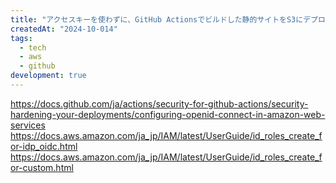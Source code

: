 ```yaml
---
title: "アクセスキーを使わずに、GitHub Actionsでビルドした静的サイトをS3にデプロイする。"
createdAt: "2024-10-014"
tags:
  - tech
  - aws
  - github
development: true
---
```


https://docs.github.com/ja/actions/security-for-github-actions/security-hardening-your-deployments/configuring-openid-connect-in-amazon-web-services
https://docs.aws.amazon.com/ja_jp/IAM/latest/UserGuide/id_roles_create_for-idp_oidc.html
https://docs.aws.amazon.com/ja_jp/IAM/latest/UserGuide/id_roles_create_for-custom.html
